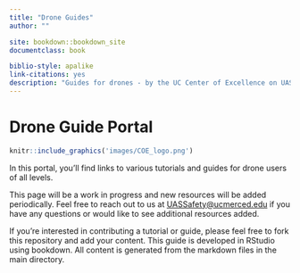 ```yaml
--- 
title: "Drone Guides"
author: ""

site: bookdown::bookdown_site
documentclass: book

biblio-style: apalike
link-citations: yes
description: "Guides for drones - by the UC Center of Excellence on UAS Safety and other contributors"
---
```



# Drone Guide Portal {#ch-getting-started}

```r
knitr::include_graphics('images/COE_logo.png')
```

In this portal, you'll find links to various tutorials and guides for drone users of all levels. 

This page will be a work in progress and new resources will be added periodically.  Feel free to reach out to us at [UASSafety@ucmerced.edu](mailto:UASSafety@ucmerced.edu) if you have any questions or would like to see additional resources added.

If you're interested in contributing a tutorial or guide, please feel free to fork this repository and add your content.  This guide is developed in RStudio using bookdown.  All content is generated from the markdown files in the main directory.  